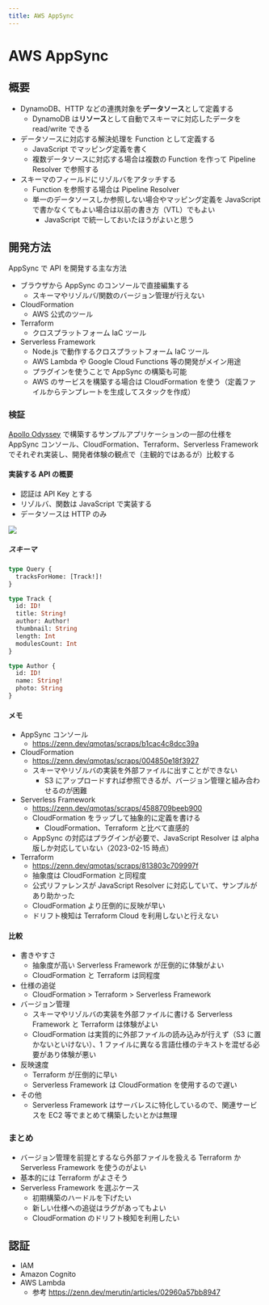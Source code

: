 ```yaml
---
title: AWS AppSync
---
```


# AWS AppSync

## 概要

- DynamoDB、HTTP などの連携対象を**データソース**として定義する
  - DynamoDB は**リソース**として自動でスキーマに対応したデータを read/write できる
- データソースに対応する解決処理を Function として定義する
  - JavaScript でマッピング定義を書く
  - 複数データソースに対応する場合は複数の Function を作って Pipeline Resolver で参照する
- スキーマのフィールドにリゾルバをアタッチする
  - Function を参照する場合は Pipeline Resolver
  - 単一のデータソースしか参照しない場合やマッピング定義を JavaScript で書かなくてもよい場合は以前の書き方（VTL）でもよい
    - JavaScript で統一しておいたほうがよいと思う

## 開発方法

AppSync で API を開発する主な方法

- ブラウザから AppSync のコンソールで直接編集する
  - スキーマやリゾルバ/関数のバージョン管理が行えない
- CloudFormation
  - AWS 公式のツール
- Terraform
  - クロスプラットフォーム IaC ツール
- Serverless Framework
  - Node.js で動作するクロスプラットフォーム IaC ツール
  - AWS Lambda や Google Cloud Functions 等の開発がメイン用途
  - プラグインを使うことで AppSync の構築も可能
  - AWS のサービスを構築する場合は CloudFormation を使う（定義ファイルからテンプレートを生成してスタックを作成）

### 検証

[Apollo Odyssey](https://www.apollographql.com/tutorials/browse) で構築するサンプルアプリケーションの一部の仕様を AppSync コンソール、CloudFormation、Terraform、Serverless Framework でそれぞれ実装し、開発者体験の観点で（主観的ではあるが）比較する

#### 実装する API の概要

- 認証は API Key とする
- リゾルバ、関数は JavaScript で実装する
- データソースは HTTP のみ

![](./catstronauts-api-overview.drawio.png)

##### スキーマ

```graphql
type Query {
  tracksForHome: [Track!]!
}

type Track {
  id: ID!
  title: String!
  author: Author!
  thumbnail: String
  length: Int
  modulesCount: Int
}

type Author {
  id: ID!
  name: String!
  photo: String
}
```

#### メモ

- AppSync コンソール
  - https://zenn.dev/qmotas/scraps/b1cac4c8dcc39a
- CloudFormation
  - https://zenn.dev/qmotas/scraps/004850e18f3927
  - スキーマやリゾルバの実装を外部ファイルに出すことができない
    - S3 にアップロードすれば参照できるが、バージョン管理と組み合わせるのが困難
- Serverless Framework
  - https://zenn.dev/qmotas/scraps/4588709beeb900
  - CloudFormation をラップして抽象的に定義を書ける
    - CloudFormation、Terraform と比べて直感的
  - AppSync の対応はプラグインが必要で、JavaScript Resolver は alpha 版しか対応していない（2023-02-15 時点）
- Terraform
  - https://zenn.dev/qmotas/scraps/813803c709997f
  - 抽象度は CloudFormation と同程度
  - 公式リファレンスが JavaScript Resolver に対応していて、サンプルがあり助かった
  - CloudFormation より圧倒的に反映が早い
  - ドリフト検知は Terraform Cloud を利用しないと行えない

#### 比較

- 書きやすさ
  - 抽象度が高い Serverless Framework が圧倒的に体験がよい
  - CloudFormation と Terraform は同程度
- 仕様の追従
  - CloudFormation > Terraform > Serverless Framework
- バージョン管理
  - スキーマやリゾルバの実装を外部ファイルに書ける Serverless Framework と Terraform は体験がよい
  - CloudFormation は実質的に外部ファイルの読み込みが行えず（S3 に置かないといけない）、1 ファイルに異なる言語仕様のテキストを混ぜる必要があり体験が悪い
- 反映速度
  - Terraform が圧倒的に早い
  - Serverless Framework は CloudFormation を使用するので遅い
- その他
  - Serverless Framework はサーバレスに特化しているので、関連サービスを EC2 等でまとめて構築したいとかは無理

### まとめ

- バージョン管理を前提とするなら外部ファイルを扱える Terraform か Serverless Framework を使うのがよい
- 基本的には Terraform がよさそう
- Serverless Framework を選ぶケース
  - 初期構築のハードルを下げたい
  - 新しい仕様への追従はラグがあってもよい
  - CloudFormation のドリフト検知を利用したい

## 認証

- IAM
- Amazon Cognito
- AWS Lambda
  - 参考 https://zenn.dev/merutin/articles/02960a57bb8947
